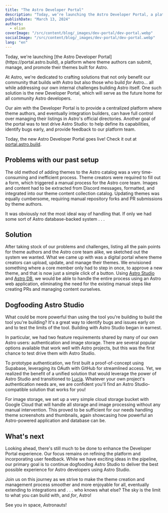 ```yaml
---
title: "The Astro Developer Portal"
description: "Today, we’re launching the Astro Developer Portal, a platform where theme authors can submit, manage, and promote their themes built for Astro."
publishDate: "March 13, 2024"
authors:
  - elian
coverImage: "/src/content/blog/_images/dev-portal/dev-portal.webp"
socialImage: "/src/content/blog/_images/dev-portal/dev-portal.webp"
lang: "en"
---
```



<BlogSummary>
Today, we're launching [the Astro Developer Portal](https://portal.astro.build), a platform where theme authors can submit, manage, and promote their themes built for Astro.
</BlogSummary>

At Astro, we're dedicated to crafting solutions that not only benefit our community that builds *with* Astro but also those who build *for* Astro... all while addressing our own internal challenges building Astro itself. One such solution is the new Developer Portal, which will serve as the future home for all community Astro developers.

Our aim with the Developer Portal is to provide a centralized platform where theme authors, and eventually integration builders, can have full control over managing their listings in Astro's official directories. Another goal of the portal was to test drive Astro Studio: to help define its capabilities, identify bugs early, and provide feedback to our platform team.


Today, the new Astro Developer Portal goes live! Check it out at [portal.astro.build](https://portal.astro.build).

<BlogContentImage src={dashboard} alt="" />

## Problems with our past setup

The old method of adding themes to the Astro catalog was a very time-consuming and inefficient process. Theme creators were required to fill out a form, which triggered a manual process for the Astro core team. Images and content had to be extracted from Discord messages, formatted, and integrated into our theme content collection catalog. Updating themes was equally cumbersome, requiring manual repository forks and PR submissions by theme authors.

It was obviously not the most ideal way of handling that. If only we had some sort of Astro database-backed system . . . 

## Solution

After taking stock of our problems and challenges, listing all the pain points for theme authors and the Astro core team alike, we sketched out the system we wanted. What we came up with was a digital portal where theme creators can upload, update, and manage their themes. We envisioned something where a core member only had to step in once, to approve a new theme, and that is now just a simple click of a button. Using [Astro Studio](https://studio.astro.build) and [Astro DB](https://astro.build/db/), we would be able to handle the entire process using an Astro web application, eliminating the need for the existing manual steps like creating PRs and managing content ourselves.

## Dogfooding Astro Studio

What could be more powerful than using the tool you're building to build the tool you're building? It's a great way to identify bugs and issues early on and to test the limits of the tool. Building with Astro Studio began in earnest.

In particular, we had two feature requirements shared by many of our own Astro users: authentication and image storage. There are several popular options available that work well with Astro projects, but this was the first chance to test drive them with Astro Studio.

To prototype authentication, we first built a proof-of-concept using Supabase, leveraging its OAuth with GitHub for streamlined access. Yet, we realized the benefit of a unified solution that would leverage the power of Astro Studio and transitioned to [Lucia](https://lucia-auth.com/). Whatever your own project's authentication needs are, we are confident you'll find an Astro Studio-compatible solution that works for you!

For image storage, we set up a very simple cloud storage bucket with Google Cloud that will handle all storage and image processing without any manual intervention. This proved to be sufficient for our needs handling theme screenshots and thumbnails, again showcasing how powerful an Astro-powered application and database can be.

## What's next

Looking ahead, there's still much to be done to enhance the Developer Portal experience. Our focus remains on refining the platform and incorporating user feedback. While we have exciting ideas in the pipeline, our primary goal is to continue dogfooding Astro Studio to deliver the best possible experience for Astro developers using Astro Studio.

Join us on this journey as we strive to make the theme creation and management process smoother and more enjoyable for all, eventually extending to integrations and . . . who knows what else? The sky is the limit to what you can build with, and *for*, Astro!

See you in space, Astronauts!